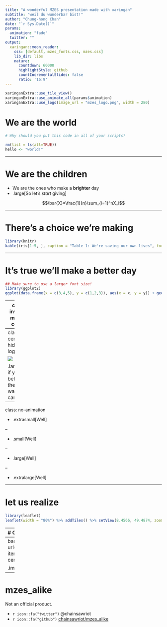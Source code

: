 ```yaml
---
title: "A wonderful MZES presentation made with xaringan"
subtitle: "weil du wunderbar bist!"
author: "Chung-hong Chan"
date: "`r Sys.Date()`"
params:
  animation: "fade"
  twitter: ""
output:
  xaringan::moon_reader:
    css: [default, mzes_fonts.css, mzes.css]
    lib_dir: libs
    nature:
      countdown: 60000
      highlightStyle: github
      countIncrementalSlides: false
      ratio: '16:9'
---
```


```r
xaringanExtra::use_tile_view()
xaringanExtra::use_animate_all(params$animation)
xaringanExtra::use_logo(image_url = "mzes_logo.png", width = 280)
```


# We are the world

```r
# Why should you put this code in all of your scripts?

rm(list = ls(all=TRUE))
hello <- "world!"
```

---

# We are the children

* We are the ones who make a **brighter** day
* .large[So let's *start* giving]

$$\bar{X}=\frac{1}{n}\sum_{i=1}^nX_i$$

---

# There's a choice we're making

```r
library(knitr)
kable(iris[1:5, ], caption = "Table 1: We're saving our own lives", format = 'html')
```

---

# It's true we'll make a better day

```r
## Make sure to use a larger font size!
library(ggplot2)
ggplot(data.frame(x = c(3,4,5), y = c(1,2,3)), aes(x = x, y = y)) + geom_point() + xlab("Just you") + ylab("and me.") + theme(text = element_text(size=20))
```

---
class: inverse, middle, center

# When you're down and out, there seems no hope at all

---
class: center, hide-logo

![](mzes_logo.png)

.large[But if you just believe there's no way we can fall]

---
class: no-animation

* .extrasmall[Well]

--

* .small[Well]

--

* .large[Well]

--

* .extralarge[Well]

---

#  let us realize

```r
library(leaflet)
leaflet(width = "80%") %>% addTiles() %>% setView(8.4566, 49.4874, zoom = 20)
```

---
# Oh, that a change 

```r
## In case you need to make an incredible dense slide, you should adjust the default font size.
```

.pull-left[
- .small[[can](https://conjugator.reverso.net/conjugation-german-verb-k%C3%B6nnen.html)]
- .small[only]
- .small[.right[come]]
]

.pull-right[
![](unima_logo.png)
]

.small[.footnote[
[1] You know that you can press **h** for help, right?

[2] Or you can press **p**

[3] Or you can press **f** for full screen

[4] Or you can press **o** for an overview


]]

???

Do you know that you have presenter notes too?

---
background-image: url(https://media1.tenor.com/images/28ee6748d1e75ed138a58dfda27a0469/tenor.gif?itemid=4855087)
background-position: center
background-size: cover
class: hide-logo, center, bottom

.imagelab[
When we stand together as one
]

---

# mzes_alike

Not an official product.

- `r icon::fa("twitter")` @chainsawriot 
- `r icon::fa("github")` [chainsawriot/mzes_alike](https://github.com/chainsawriot/mzes_alike)
